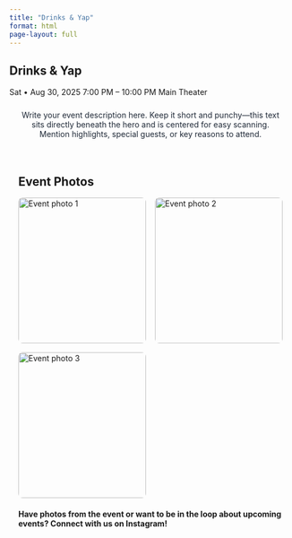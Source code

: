 ```yaml
---
title: "Drinks & Yap"
format: html
page-layout: full
---
```


```{=html}

<link rel="stylesheet" href="https://cdnjs.cloudflare.com/ajax/libs/font-awesome/4.7.0/css/font-awesome.min.css">
<style>
  .hero::before {
    background-image: url('Main.png'); /* <-- replace with your poster if needed */
  }

  /* Description block directly under hero */
  .desc-wrap {
    max-width: 70ch; margin: 1.5rem auto 2rem; text-align: center;
    padding: 0 16px; color: #1f2937;
  }

  /* Gallery */
  .gallery-wrap { padding: 2rem 16px 3rem; background: transparent; border: }
  .gallery-wrap h2 { color: var(--myblue); max-width: 1100px; margin: 0 auto 1rem; }
  .gallery {
    max-width: 1100px; margin: 0 auto;
    display: grid; gap: 1rem;
    grid-template-columns: repeat(auto-fill, minmax(220px, 1fr));
  }
  .gallery img {
    width: 100%; height: 260px; object-fit: cover; border-radius: 8px;
    transition: transform .18s ease-in-out;
  }
  .gallery img:hover { transform: scale(1.03); }

  @media (prefers-reduced-motion: reduce){
    .gallery img { transition: none; }
  }
</style>


<!-- HERO with event info over the image --> 
<section class="hero" role="img" aria-label="Event poster background"> 
<div class="hero-inner"> 
<div class="hero-card"> 
<div class="event-info"> 
<h1 class="hero-title">Drinks & Yap</h1> 
<div class="meta"> 
<span class="pill">Sat • Aug 30, 2025</span> 
<span class="pill">7:00 PM – 10:00 PM</span> 
<span class="pill">Main Theater</span> 
</div> 
</div> 
</div> 
</div> 
</section> 

<!-- DESCRIPTION centered directly under hero --> 
<div class="desc-wrap"> 
	<p> Write your event description here. Keep it short and punchy—this text sits directly beneath the hero and is centered for easy scanning. Mention highlights, special guests, or key reasons to attend. </p> 
</div>

<!-- GALLERY (simple: list images; optional JS helper below) --> 
<section class="gallery-wrap" aria-label="Event photo gallery"> 
	<h2>Event Photos</h2> 
	<div class="gallery" id="gallery"> 
		<!-- Replace these with your files inside /pictures --> 
		<img src="pictures/picture1.jpg" alt="Event photo 1"> 
		<img src="pictures/picture2.jpg" alt="Event photo 2"> 
		<img src="pictures/picture3.jpg" alt="Event photo 3"> 
	</div> 

    <h4 style="color:var(--myblack)">Have photos from the event or want to be in the loop about upcoming events? Connect with us on Instagram!<a href="https://www.instagram.com/csw.me/" class="fa fa-instagram"></a></h4>
</section>
```